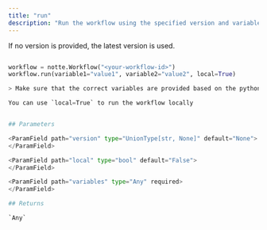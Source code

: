 ```yaml
---
title: "run"
description: "Run the workflow using the specified version and variables"
---
```




If no version is provided, the latest version is used.

```python

workflow = notte.Workflow("<your-workflow-id>")
workflow.run(variable1="value1", variable2="value2", local=True)

> Make sure that the correct variables are provided based on the python file previously uploaded. Otherwise, the workflow will fail.

You can use `local=True` to run the workflow locally


## Parameters

<ParamField path="version" type="UnionType[str, None]" default="None">
</ParamField>

<ParamField path="local" type="bool" default="False">
</ParamField>

<ParamField path="variables" type="Any" required>
</ParamField>

## Returns

`Any`
